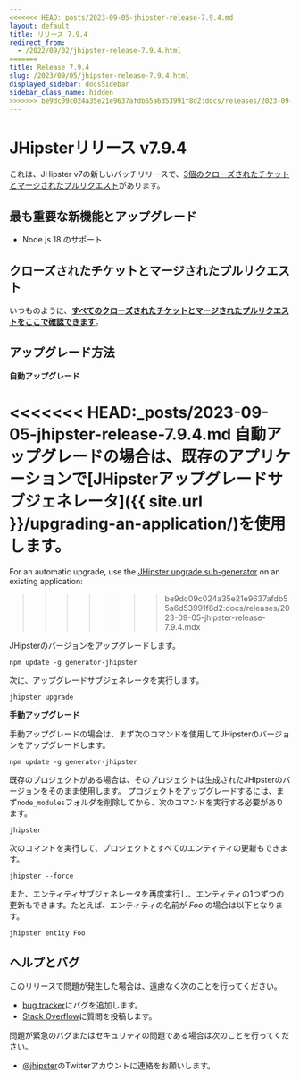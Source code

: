 ```yaml
---
<<<<<<< HEAD:_posts/2023-09-05-jhipster-release-7.9.4.md
layout: default
title: リリース 7.9.4
redirect_from:
  - /2022/09/02/jhipster-release-7.9.4.html
=======
title: Release 7.9.4
slug: /2023/09/05/jhipster-release-7.9.4.html
displayed_sidebar: docsSidebar
sidebar_class_name: hidden
>>>>>>> be9dc09c024a35e21e9637afdb55a6d53991f8d2:docs/releases/2023-09-05-jhipster-release-7.9.4.mdx
---
```


# JHipsterリリース v7.9.4

これは、JHipster v7の新しいパッチリリースで、[3個のクローズされたチケットとマージされたプルリクエスト](https://github.com/jhipster/generator-jhipster/issues?q=milestone%3A7.9.4+is%3Aclosed)があります。

## 最も重要な新機能とアップグレード

- Node.js 18 のサポート

## クローズされたチケットとマージされたプルリクエスト

いつものように、**[すべてのクローズされたチケットとマージされたプルリクエストをここで確認できます](https://github.com/jhipster/generator-jhipster/issues?q=milestone%3A7.9.4+is%3Aclosed)**。

## アップグレード方法

**自動アップグレード**

<<<<<<< HEAD:_posts/2023-09-05-jhipster-release-7.9.4.md
自動アップグレードの場合は、既存のアプリケーションで[JHipsterアップグレードサブジェネレータ]({{ site.url }}/upgrading-an-application/)を使用します。
=======
For an automatic upgrade, use the [JHipster upgrade sub-generator](/upgrading-an-application/) on an existing application:
>>>>>>> be9dc09c024a35e21e9637afdb55a6d53991f8d2:docs/releases/2023-09-05-jhipster-release-7.9.4.mdx

JHipsterのバージョンをアップグレードします。

```
npm update -g generator-jhipster
```

次に、アップグレードサブジェネレータを実行します。

```
jhipster upgrade
```

**手動アップグレード**

手動アップグレードの場合は、まず次のコマンドを使用してJHipsterのバージョンをアップグレードします。

```
npm update -g generator-jhipster
```

既存のプロジェクトがある場合は、そのプロジェクトは生成されたJHipsterのバージョンをそのまま使用します。
プロジェクトをアップグレードするには、まず`node_modules`フォルダを削除してから、次のコマンドを実行する必要があります。

```
jhipster
```

次のコマンドを実行して、プロジェクトとすべてのエンティティの更新もできます。

```
jhipster --force
```

また、エンティティサブジェネレータを再度実行し、エンティティの1つずつの更新もできます。たとえば、エンティティの名前が _Foo_ の場合は以下となります。

```
jhipster entity Foo
```

## ヘルプとバグ

このリリースで問題が発生した場合は、遠慮なく次のことを行ってください。

- [bug tracker](https://github.com/jhipster/generator-jhipster/issues?state=open)にバグを追加します。
- [Stack Overflow](http://stackoverflow.com/tags/jhipster/info)に質問を投稿します。

問題が緊急のバグまたはセキュリティの問題である場合は次のことを行ってください。

- [@jhipster](https://twitter.com/jhipster)のTwitterアカウントに連絡をお願いします。
